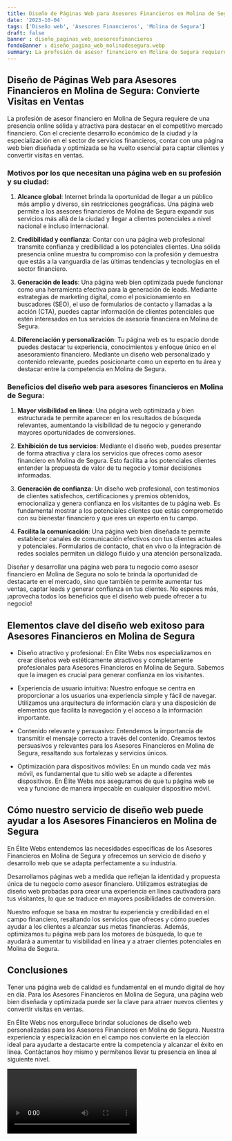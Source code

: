 ```yaml
---
title: Diseño de Páginas Web para Asesores Financieros en Molina de Segura
date: '2023-10-04'
tags: ['Diseño web', 'Asesores Financieros', 'Molina de Segura']
draft: false
banner : diseño_paginas_web_asesoresfinancieros
fondoBanner : diseño_pagina_web_molinadesegura.webp
summary: La profesión de asesor financiero en Molina de Segura requiere de una presencia online sólida y atractiva para destacar en el competitivo mercado financiero. Con el creciente desarrollo económico de la ciudad y la especialización en el sector de servicios financieros, contar con una página web bien diseñada y optimizada se ha vuelto esencial para captar clientes y convertir visitas en ventas.
---
```


## Diseño de Páginas Web para Asesores Financieros en Molina de Segura: Convierte Visitas en Ventas

La profesión de asesor financiero en Molina de Segura requiere de una presencia online sólida y atractiva para destacar en el competitivo mercado financiero. Con el creciente desarrollo económico de la ciudad y la especialización en el sector de servicios financieros, contar con una página web bien diseñada y optimizada se ha vuelto esencial para captar clientes y convertir visitas en ventas.

### Motivos por los que necesitan una página web en su profesión y su ciudad:

1. **Alcance global**: Internet brinda la oportunidad de llegar a un público más amplio y diverso, sin restricciones geográficas. Una página web permite a los asesores financieros de Molina de Segura expandir sus servicios más allá de la ciudad y llegar a clientes potenciales a nivel nacional e incluso internacional.

2. **Credibilidad y confianza**: Contar con una página web profesional transmite confianza y credibilidad a los potenciales clientes. Una sólida presencia online muestra tu compromiso con la profesión y demuestra que estás a la vanguardia de las últimas tendencias y tecnologías en el sector financiero.

3. **Generación de leads**: Una página web bien optimizada puede funcionar como una herramienta efectiva para la generación de leads. Mediante estrategias de marketing digital, como el posicionamiento en buscadores (SEO), el uso de formularios de contacto y llamadas a la acción (CTA), puedes captar información de clientes potenciales que estén interesados en tus servicios de asesoría financiera en Molina de Segura.

4. **Diferenciación y personalización**: Tu página web es tu espacio donde puedes destacar tu experiencia, conocimientos y enfoque único en el asesoramiento financiero. Mediante un diseño web personalizado y contenido relevante, puedes posicionarte como un experto en tu área y destacar entre la competencia en Molina de Segura.

### Beneficios del diseño web para asesores financieros en Molina de Segura:

1. **Mayor visibilidad en línea**: Una página web optimizada y bien estructurada te permite aparecer en los resultados de búsqueda relevantes, aumentando la visibilidad de tu negocio y generando mayores oportunidades de conversiones.

2. **Exhibición de tus servicios**: Mediante el diseño web, puedes presentar de forma atractiva y clara los servicios que ofreces como asesor financiero en Molina de Segura. Esto facilita a los potenciales clientes entender la propuesta de valor de tu negocio y tomar decisiones informadas.

3. **Generación de confianza**: Un diseño web profesional, con testimonios de clientes satisfechos, certificaciones y premios obtenidos, emocionaliza y genera confianza en los visitantes de tu página web. Es fundamental mostrar a los potenciales clientes que estás comprometido con su bienestar financiero y que eres un experto en tu campo.

4. **Facilita la comunicación**: Una página web bien diseñada te permite establecer canales de comunicación efectivos con tus clientes actuales y potenciales. Formularios de contacto, chat en vivo o la integración de redes sociales permiten un diálogo fluido y una atención personalizada.

Diseñar y desarrollar una página web para tu negocio como asesor financiero en Molina de Segura no solo te brinda la oportunidad de destacarte en el mercado, sino que también te permite aumentar tus ventas, captar leads y generar confianza en tus clientes. No esperes más, ¡aprovecha todos los beneficios que el diseño web puede ofrecer a tu negocio!

<GifSeo />

<Cta />

## Elementos clave del diseño web exitoso para Asesores Financieros en Molina de Segura

- Diseño atractivo y profesional: En Élite Webs nos especializamos en crear diseños web estéticamente atractivos y completamente profesionales para Asesores Financieros en Molina de Segura. Sabemos que la imagen es crucial para generar confianza en los visitantes.

- Experiencia de usuario intuitiva: Nuestro enfoque se centra en proporcionar a los usuarios una experiencia simple y fácil de navegar. Utilizamos una arquitectura de información clara y una disposición de elementos que facilita la navegación y el acceso a la información importante.

- Contenido relevante y persuasivo: Entendemos la importancia de transmitir el mensaje correcto a través del contenido. Creamos textos persuasivos y relevantes para los Asesores Financieros en Molina de Segura, resaltando sus fortalezas y servicios únicos.

- Optimización para dispositivos móviles: En un mundo cada vez más móvil, es fundamental que tu sitio web se adapte a diferentes dispositivos. En Élite Webs nos aseguramos de que tu página web se vea y funcione de manera impecable en cualquier dispositivo móvil.

## Cómo nuestro servicio de diseño web puede ayudar a los Asesores Financieros en Molina de Segura

En Élite Webs entendemos las necesidades específicas de los Asesores Financieros en Molina de Segura y ofrecemos un servicio de diseño y desarrollo web que se adapta perfectamente a su industria.

Desarrollamos páginas web a medida que reflejan la identidad y propuesta única de tu negocio como asesor financiero. Utilizamos estrategias de diseño web probadas para crear una experiencia en línea cautivadora para tus visitantes, lo que se traduce en mayores posibilidades de conversión.

Nuestro enfoque se basa en mostrar tu experiencia y credibilidad en el campo financiero, resaltando los servicios que ofreces y cómo puedes ayudar a los clientes a alcanzar sus metas financieras. Además, optimizamos tu página web para los motores de búsqueda, lo que te ayudará a aumentar tu visibilidad en línea y a atraer clientes potenciales en Molina de Segura.

## Conclusiones

Tener una página web de calidad es fundamental en el mundo digital de hoy en día. Para los Asesores Financieros en Molina de Segura, una página web bien diseñada y optimizada puede ser la clave para atraer nuevos clientes y convertir visitas en ventas.

En Élite Webs nos enorgullece brindar soluciones de diseño web personalizadas para los Asesores Financieros en Molina de Segura. Nuestra experiencia y especialización en el campo nos convierte en la elección ideal para ayudarte a destacarte entre la competencia y alcanzar el éxito en línea. Contáctanos hoy mismo y permítenos llevar tu presencia en línea al siguiente nivel.

<Video />

<CtaBot job='Asesores Financieros' city='Molina de Segura'/>

<Gmaps query='Molina de Segura+españa+maps' />